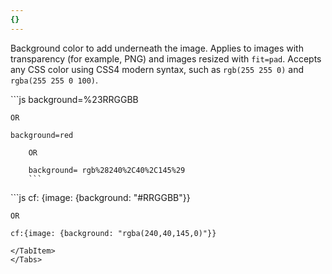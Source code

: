 ```yaml
---
{}
---
```


Background color to add underneath the image. Applies to images with transparency (for example, PNG) and images resized with `fit=pad`. Accepts any CSS color using CSS4 modern syntax, such as `rgb(255 255 0)` and `rgba(255 255 0 100)`.

<Tabs>
  <TabItem label="URL format">
    ```js
    background=%23RRGGBB

    OR

    background=red

		OR
		
		background= rgb%28240%2C40%2C145%29
		```
  </TabItem>
  <TabItem label="Workers">
  ```js
  cf: {image: {background: "#RRGGBB"}}

	OR

	cf:{image: {background: "rgba(240,40,145,0)"}}
  ```
  </TabItem>
</Tabs>
